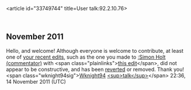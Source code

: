 <article id="33749744" title=User talk:92.2.10.76>
	<talkpage id="33749744" title="User talk:92.2.10.76">

== November 2011 ==

Hello, and welcome! Although everyone is welcome to contribute, at least one of [[Special:Contributions/92.2.10.76|your recent edits]], such as the one you made to [[:Simon Holt (commentator)]] with &lt;span class=&quot;plainlinks&quot;&gt;[http://en.wikipedia.org/wiki/Simon_Holt_(commentator)?diff=460685333 this edit]&lt;/span&gt;, did not appear to be constructive, and has been [[Help:Reverting|reverted]] or removed. Thank you! {{z86}} &lt;span class=&quot;wknight94sig&quot;&gt;[[User:Wknight94|Wknight94]] [[User talk:Wknight94|&lt;sup&gt;talk&lt;/sup&gt;]]&lt;/span&gt; 22:36, 14 November 2011 (UTC)
	</talkpage>
</article>